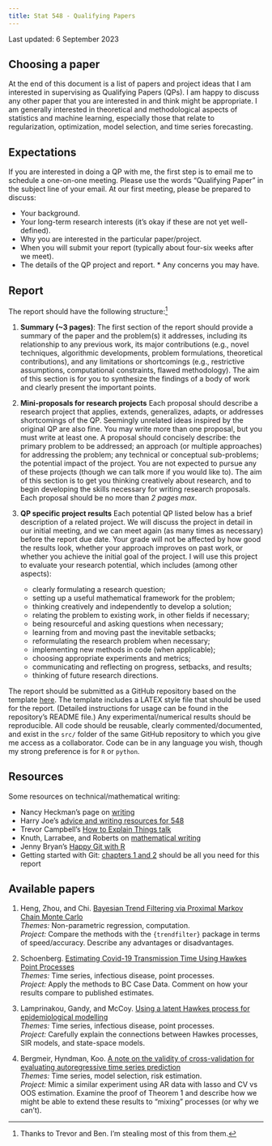 ```yaml
---
title: Stat 548 - Qualifying Papers
---
```


Last updated: 6 September 2023

## Choosing a paper

At the end of this document is a list of papers and project ideas that I am interested in supervising as Qualifying Papers (QPs). I am happy to discuss any other paper that you are interested in and think might be appropriate. I am generally interested in theoretical and methodological aspects of statistics and machine learning, especially those that relate to regularization, optimization, model selection, and time series forecasting.

## Expectations

If you are interested in doing a QP with me, the first step is to email me to schedule a one-on-one meeting. Please use the words "Qualifying Paper" in the subject line of your email. At our first meeting, please be prepared to discuss: 

* Your background. 
* Your long-term research interests (it's okay if these are not yet well-defined). 
* Why you are interested in the particular paper/project. 
* When you will submit your report (typically about four-six weeks after we meet). 
* The details of the QP project and report. \* Any concerns you may have.

## Report

The report should have the following structure:[^1]

[^1]: Thanks to Trevor and Ben. I'm stealing most of this from them.

1.  **Summary (\~3 pages)**: The first section of the report should provide a summary of the paper and the problem(s) it addresses, including its relationship to any previous work, its major contributions (e.g., novel techniques, algorithmic developments, problem formulations, theoretical contributions), and any limitations or shortcomings (e.g., restrictive assumptions, computational constraints, flawed methodology). The aim of this section is for you to synthesize the findings of a body of work and clearly present the important points.

2.  **Mini-proposals for research projects** Each proposal should describe a research project that applies, extends, generalizes, adapts, or addresses shortcomings of the QP. Seemingly unrelated ideas inspired by the original QP are also fine. You may write more than one proposal, but you must write at least one. A proposal should concisely describe: the primary problem to be addressed; an approach (or multiple approaches) for addressing the problem; any technical or conceptual sub-problems; the potential impact of the project. You are not expected to pursue any of these projects (though we can talk more if you would like to). The aim of this section is to get you thinking creatively about research, and to begin developing the skills necessary for writing research proposals. Each proposal should be no more than *2 pages max*.

3.  **QP specific project results** Each potential QP listed below has a brief description of a related project. We will discuss the project in detail in our initial meeting, and we can meet again (as many times as necessary) before the report due date. Your grade will not be affected by how good the results look, whether your approach improves on past work, or whether you achieve the initial goal of the project. I will use this project to evaluate your research potential, which includes (among other aspects):

    -   clearly formulating a research question;
    -   setting up a useful mathematical framework for the problem;
    -   thinking creatively and independently to develop a solution;
    -   relating the problem to existing work, in other fields if necessary;
    -   being resourceful and asking questions when necessary;
    -   learning from and moving past the inevitable setbacks;
    -   reformulating the research problem when necessary;
    -   implementing new methods in code (when applicable);
    -   choosing appropriate experiments and metrics;
    -   communicating and reflecting on progress, setbacks, and results;
    -   thinking of future research directions.

The report should be submitted as a GitHub repository based on the template [here](https://github.com/dajmcdon/qp-template). The template includes a LATEX style file that should be used for the report. (Detailed instructions for usage can be found in the repository's README file.) Any experimental/numerical results should be reproducible. All code should be reusable, clearly commented/documented, and exist in the `src/` folder of the same GitHub repository to which you give me access as a collaborator. Code can be in any language you wish, though my strong preference is for `R` or `python`.

## Resources

Some resources on technical/mathematical writing:

* Nancy Heckman's page on [writing](http://ugrad.stat.ubc.ca/~nancy/writing/)
* Harry Joe's [advice and writing resources for 548](https://www.stat.ubc.ca/~harry/papers/)
* Trevor Campbell's [How to Explain Things talk](https://docs.google.com/presentation/d/13vwchlzQAZjjfiI3AiBC_kM-syI6GJKzbuZoLxgy1a4/edit#slide=id.g4fbcbb044c_0_0)
* Knuth, Larrabee, and Roberts on [mathematical writing](http://www.jmlr.org/reviewing-papers/knuth_mathematical_writing.pdf)
* Jenny Bryan's [Happy Git with R](https://happygitwithr.com)
* Getting started with Git: [chapters 1 and 2](https://git-scm.com/book/en/v2) should be all you need for this report

## Available papers

```{=html}
<!---

2020
1. ~~Jahja, Farrow, Rosenfeld, Tibshirani. [Kalman Filter, Sensor Fusion, and Constrained Regression: Equivalences and Insights](https://papers.nips.cc/paper/9475-kalman-filter-sensor-fusion-and-constrained-regression-equivalences-and-insights)~~  
~~_Themes:_ Algorithms, time series, prediction~~  
~~_Project:_ any 1 of the 3 future work ideas described in the discussion section~~

2. ~~Johnson. [A Dynamic Programming Algorithm for the Fused Lasso and L0-Segmentation](https://doi.org/10.1080/10618600.2012.681238)~~  
~~_Themes:_ Algorithms, time series, trend filtering~~  
~~_Project:_ Implement Nick's algorithm for general losses. Compare it with the extended Kalman filter. Describe ways to use it for other estimators with different loss functions.~~

4. ~~Suggala, Prasad, Ravikumar. [Connecting Optimization and Regularization Paths](https://papers.nips.cc/paper/8260-connecting-optimization-and-regularization-paths.pdf)~~  
~~_Themes:_ optimization, regularization, linear models~~  
~~_Project:_ Consider the simple case of ordinary least squares. How might one extend the results here for GD to Proximal GD? What can we say about the lasso path?~~

--->
```
```{=html}
<!---
2021

1. ~~McHenry. [Computation of a best subset in multivariate analysis](https://www.jstor.org/stable/pdf/2347164.pdf?refreqid=excelsior%3A3ed88713f6d71218db5738d9e3872bad)~~  
~~_Themes:_ multivariate analysis, regression~~  
~~_Project:_ This is a rather old paper that seems to have been lost. And the writing reflects the time period (very short, not necessarily clear). The project is to carefully implement the method and compare it to forward stepwise regression and best-subset selection (as typically implemented in `R`).~~

2. ~~Lapanowski and Gaynanova. [Compressing Large Sample Data for Discriminant Analysis](https://arxiv.org/abs/2005.03858)~~  
~~_Themes:_ classification, compression~~  
~~_Project:_ Replicate the analysis for one of the datasets discussed in the manuscript.~~ 

3. ~~Deledalle. [Estimation of Kullback-Leibler losses for noisy recovery problems within the exponential family](https://projecteuclid.org/euclid.ejs/1503972028)~~  
~~_Themes:_ risk estimation, stat theory~~  
~~_Project:_ Compare and contrast methods of risk estimation for L1-regularized logistic regression. It's likely that reference [45] will be important, but ask me which parts.~~

4. ~~Gibson, Reich, Sheldon. [Real time mechanistic Bayesian forecasts of COVID-19 mortality](https://www.medrxiv.org/content/10.1101/2020.12.22.20248736v2)~~  
~~_Themes:_ epidemic modeling, state space models, time series~~  
~~_Project:_ Implement the model in `R`, preferably as a penalized estimator (rather than Bayesian).~~


5. ~~Schiavi, ..., Daducci. [A new method for accurate in vivo mapping of human brain connections using microstructural and anatomical information](https://advances.sciencemag.org/content/6/31/eaba8245.full)~~  
~~_Themes:_ neuroscience, optimization, regularization, linear models~~  
~~_Project:_ Replicate the results and extend them to more reasonable fibre models.~~

6. ~~Lacotte, Liu, Dobriban, Pilanci. [Optimal Iterative Sketching with the Subsampled Randomized Hadamard Transform](https://arxiv.org/abs/2002.00864)~~  
~~_Themes:_ optimization, statistical theory, compression~~  
~~_Project:_ Consider ways the theoretical results can be applied to other losses/methodologies.~~

2022

1.  ~~Metzler, Mousavi, Heckel, and Baraniuk. [Unsupervised Learning with Stein's Unbiased Risk Estimator](https://arxiv.org/abs/1805.10531)~~  
    ~~*Themes:* Deep learning, risk estimation, computation.~~  
    ~~*Project:* Describe and implement SURE for ridge regression using the Auto Differentiation idea discussed in this paper.~~

2.  ~~Koyama, Castellanos Pérez-Bolde, Shalizi, and Kass. [Approximate Methods for State-Space Models](https://www.tandfonline.com/doi/abs/10.1198/jasa.2009.tm08326)~~  
    ~~*Themes:* Time series, deconvolution, computation.~~  
    ~~*Project:* Implement the methodology in reasonable, generalizable software. Use it to estimate the latent states from a simulated non-linear state-space model.~~

3.  ~~Green, Balakrishnan, and Tibshirani. [Minimax Optimal Regression over Sobolev Spaces via Laplacian Eigenmaps on Neighborhood Graphs](https://arxiv.org/abs/2111.07394)~~  
    ~~*Themes:* Nonparametric regression, manifolds, sufficient dimension reduction.~~  
    ~~*Project:* Discuss how the ideas in this paper relate to recent work on "Sufficient Dimension Reduction" as in, e.g., [this paper](https://arxiv.org/abs/2010.15009) and references therein.~~

--->
```

1. Heng, Zhou, and Chi. [Bayesian Trend Filtering via Proximal Markov Chain Monte Carlo](https://doi.org/10.1080/10618600.2023.2170089)  
  *Themes:* Non-parametric regression, computation.  
  *Project:* Compare the methods with the `{trendfilter}` package in terms of speed/accuracy. Describe any advantages or disadvantages.
  
2. Schoenberg. [Estimating Covid-19 Transmission Time Using Hawkes Point Processes](https://www.e-publications.org/ims/submission/AOAS/user/submissionFile/52942?confirm=d5eddae0)  
  *Themes:* Time series, infectious disease, point processes.  
  *Project:* Apply the methods to BC Case Data. Comment on how your results compare to published estimates.
  
3. Lamprinakou, Gandy, and McCoy. [Using a latent Hawkes process for epidemiological modelling](https://doi.org/10.1371/journal.pone.0281370)  
  *Themes:* Time series, infectious disease, point processes.  
  *Project:* Carefully explain the connections between Hawkes processes, SIR models, and state-space models. 
  
4. Bergmeir, Hyndman, Koo. [A note on the validity of cross-validation for evaluating autoregressive time series prediction](https://robjhyndman.com/papers/cv-wp.pdf)  
  *Themes:* Time series, model selection, risk estimation.  
  *Project:* Mimic a similar experiment using AR data with lasso and CV vs OOS estimation. Examine the proof of Theorem 1 and describe how we might be able to extend these results to "mixing" processes (or why we can't).
